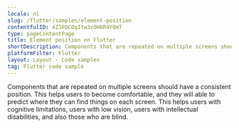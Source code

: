```yaml
---
locale: nl
slug: /flutter/samples/element-position
contentfulID: 4Z3FQCOqItw3cOH6R4YQmT
type: pageContentPage
title: Element position on Flutter
shortDescription: Components that are repeated on multiple screens should have a consistent position.
platformFilter: Flutter
layout: Layout - Code samples
tag: Flutter code sample
---
```


Components that are repeated on multiple screens should have a consistent position. This helps users to become comfortable, and they will able to predict where they can find things on each screen. This helps users with cognitive limitations, users with low vision, users with intellectual disabilities, and also those who are blind.

<CodeSample id="element-position" locale="nl" platform="flutter"/>